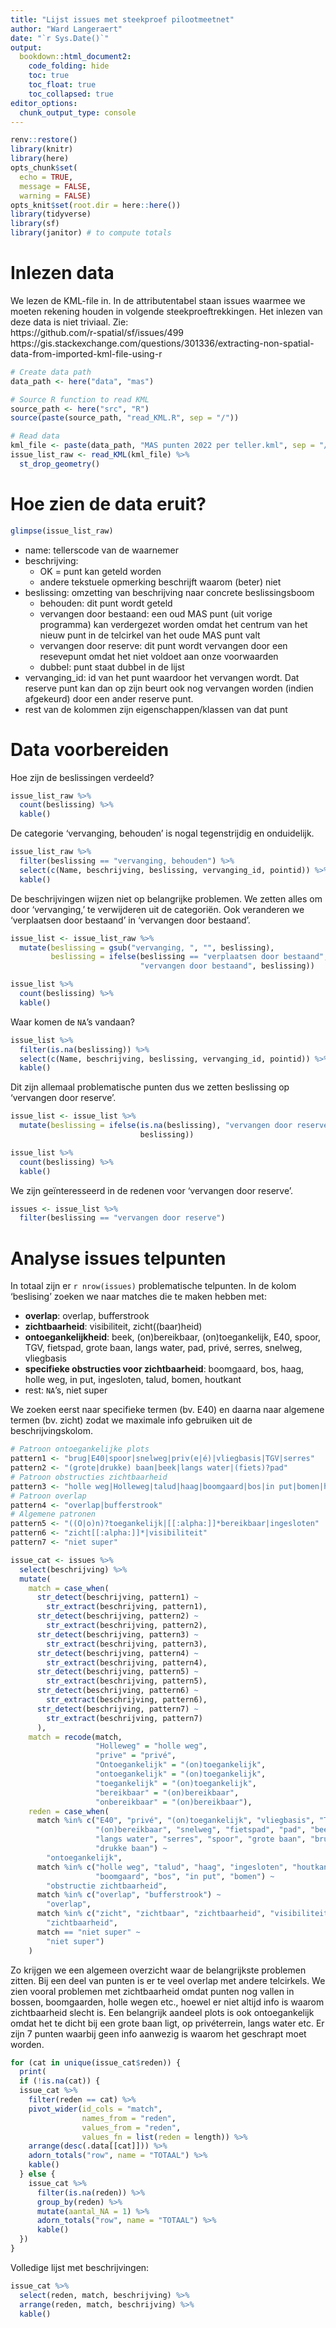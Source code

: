 ```yaml
---
title: "Lijst issues met steekproef pilootmeetnet"
author: "Ward Langeraert"
date: "`r Sys.Date()`"
output:
  bookdown::html_document2:
    code_folding: hide
    toc: true
    toc_float: true
    toc_collapsed: true
editor_options: 
  chunk_output_type: console
---
```


```r
renv::restore()
library(knitr)
library(here)
opts_chunk$set(
  echo = TRUE,
  message = FALSE,
  warning = FALSE)
opts_knit$set(root.dir = here::here())
library(tidyverse)
library(sf)
library(janitor) # to compute totals
```


# Inlezen data

We lezen de KML-file in. In de attributentabel staan issues waarmee we moeten rekening houden in volgende steekproeftrekkingen. Het inlezen van deze data is niet triviaal. Zie:  
https://github.com/r-spatial/sf/issues/499  
https://gis.stackexchange.com/questions/301336/extracting-non-spatial-data-from-imported-kml-file-using-r  

```r
# Create data path
data_path <- here("data", "mas")

# Source R function to read KML
source_path <- here("src", "R")
source(paste(source_path, "read_KML.R", sep = "/"))

# Read data
kml_file <- paste(data_path, "MAS punten 2022 per teller.kml", sep = "/")
issue_list_raw <- read_KML(kml_file) %>%
  st_drop_geometry()
```


# Hoe zien de data eruit?

```r
glimpse(issue_list_raw)
```

- name: tellerscode van de waarnemer
- beschrijving:
    - OK = punt kan geteld worden
    - andere tekstuele opmerking beschrijft waarom (beter) niet
- beslissing: omzetting van beschrijving naar concrete beslissingsboom
    - behouden: dit punt wordt geteld
    - vervangen door bestaand: een oud MAS punt (uit vorige programma) kan verdergezet worden omdat het centrum van het nieuw punt in de telcirkel van het oude MAS punt valt
    - vervangen door reserve: dit punt wordt vervangen door een resevepunt omdat het niet voldoet aan onze voorwaarden
    - dubbel: punt staat dubbel in de lijst
- vervanging_id: id van het punt waardoor het vervangen wordt. Dat reserve punt kan dan op zijn beurt ook nog vervangen worden (indien afgekeurd) door een ander reserve punt.
- rest van de kolommen zijn eigenschappen/klassen van dat punt


# Data voorbereiden

Hoe zijn de beslissingen verdeeld?

```r
issue_list_raw %>%
  count(beslissing) %>%
  kable()
```

De categorie 'vervanging, behouden' is nogal tegenstrijdig en onduidelijk.

```r
issue_list_raw %>%
  filter(beslissing == "vervanging, behouden") %>%
  select(c(Name, beschrijving, beslissing, vervanging_id, pointid)) %>%
  kable()
```

De beschrijvingen wijzen niet op belangrijke problemen. We zetten alles om door 'vervanging,' te verwijderen uit de categoriën. Ook veranderen we 'verplaatsen door bestaand' in 'vervangen door bestaand'.

```r
issue_list <- issue_list_raw %>%
  mutate(beslissing = gsub("vervanging, ", "", beslissing),
         beslissing = ifelse(beslissing == "verplaatsen door bestaand", 
                             "vervangen door bestaand", beslissing))

issue_list %>%
  count(beslissing) %>%
  kable()
```

Waar komen de `NA`'s vandaan?

```r
issue_list %>%
  filter(is.na(beslissing)) %>%
  select(c(Name, beschrijving, beslissing, vervanging_id, pointid)) %>%
  kable()
```

Dit zijn allemaal problematische punten dus we zetten beslissing op 'vervangen door reserve'.

```r
issue_list <- issue_list %>%
  mutate(beslissing = ifelse(is.na(beslissing), "vervangen door reserve", 
                             beslissing))

issue_list %>%
  count(beslissing) %>%
  kable()
```

We zijn geïnteresseerd in de redenen voor 'vervangen door reserve'.

```r
issues <- issue_list %>%
  filter(beslissing == "vervangen door reserve")
```


# Analyse issues telpunten

In totaal zijn er `r nrow(issues)` problematische telpunten. In de kolom 'beslising' zoeken we naar matches die te maken hebben met:

- **overlap**: overlap, bufferstrook
- **zichtbaarheid**: visibiliteit, zicht((baar)heid)
- **ontoegankelijkheid**: beek, (on)bereikbaar, (on)toegankelijk, E40, spoor, TGV, fietspad, grote baan, langs water, pad, privé, serres, snelweg, vliegbasis
- **specifieke obstructies voor zichtbaarheid**: boomgaard, bos, haag, holle weg, in put, ingesloten, talud, bomen, houtkant
- rest: `NA`'s, niet super

We zoeken eerst naar specifieke termen (bv. E40) en daarna naar algemene termen (bv. zicht) zodat we maximale info gebruiken uit de beschrijvingskolom.

```r
# Patroon ontoegankelijke plots
pattern1 <- "brug|E40|spoor|snelweg|priv(e|é)|vliegbasis|TGV|serres"
pattern2 <- "(grote|drukke) baan|beek|langs water|(fiets)?pad"
# Patroon obstructies zichtbaarheid
pattern3 <- "holle weg|Holleweg|talud|haag|boomgaard|bos|in put|bomen|houtkant"
# Patroon overlap
pattern4 <- "overlap|bufferstrook"
# Algemene patronen
pattern5 <- "((O|o)n)?toegankelijk|[[:alpha:]]*bereikbaar|ingesloten"
pattern6 <- "zicht[[:alpha:]]*|visibiliteit"
pattern7 <- "niet super"

issue_cat <- issues %>%
  select(beschrijving) %>%
  mutate(
    match = case_when(
      str_detect(beschrijving, pattern1) ~ 
        str_extract(beschrijving, pattern1),
      str_detect(beschrijving, pattern2) ~ 
        str_extract(beschrijving, pattern2),
      str_detect(beschrijving, pattern3) ~ 
        str_extract(beschrijving, pattern3),
      str_detect(beschrijving, pattern4) ~ 
        str_extract(beschrijving, pattern4),
      str_detect(beschrijving, pattern5) ~ 
        str_extract(beschrijving, pattern5),
      str_detect(beschrijving, pattern6) ~ 
        str_extract(beschrijving, pattern6),
      str_detect(beschrijving, pattern7) ~ 
        str_extract(beschrijving, pattern7)
      ),
    match = recode(match, 
                   "Holleweg" = "holle weg", 
                   "prive" = "privé", 
                   "Ontoegankelijk" = "(on)toegankelijk",
                   "ontoegankelijk" = "(on)toegankelijk",
                   "toegankelijk" = "(on)toegankelijk",
                   "bereikbaar" = "(on)bereikbaar",
                   "onbereikbaar" = "(on)bereikbaar"),
    reden = case_when(
      match %in% c("E40", "privé", "(on)toegankelijk", "vliegbasis", "TGV",
                   "(on)bereikbaar", "snelweg", "fietspad", "pad", "beek", 
                   "langs water", "serres", "spoor", "grote baan", "brug",
                   "drukke baan") ~ 
        "ontoegankelijk",
      match %in% c("holle weg", "talud", "haag", "ingesloten", "houtkant",
                   "boomgaard", "bos", "in put", "bomen") ~ 
        "obstructie zichtbaarheid",
      match %in% c("overlap", "bufferstrook") ~ 
        "overlap",
      match %in% c("zicht", "zichtbaar", "zichtbaarheid", "visibiliteit") ~ 
        "zichtbaarheid",
      match == "niet super" ~ 
        "niet super")
    )
```

Zo krijgen we een algemeen overzicht waar de belangrijkste problemen zitten. Bij een deel van punten is er te veel overlap met andere telcirkels. We zien vooral problemen met zichtbaarheid omdat punten nog vallen in bossen, boomgaarden, holle wegen etc., hoewel er niet altijd info is waarom zichtbaarheid slecht is. Een belangrijk aandeel plots is ook ontoegankelijk omdat het te dicht bij een grote baan ligt, op privéterrein, langs water etc. Er zijn 7 punten waarbij geen info aanwezig is waarom het geschrapt moet worden.

```r
for (cat in unique(issue_cat$reden)) {
  print(
  if (!is.na(cat)) {
  issue_cat %>%
    filter(reden == cat) %>%
    pivot_wider(id_cols = "match",
                names_from = "reden",
                values_from = "reden",
                values_fn = list(reden = length)) %>%
    arrange(desc(.data[[cat]])) %>%
    adorn_totals("row", name = "TOTAAL") %>%
    kable()
  } else {
    issue_cat %>%
      filter(is.na(reden)) %>%
      group_by(reden) %>%
      mutate(aantal_NA = 1) %>%
      adorn_totals("row", name = "TOTAAL") %>%
      kable()
  })
}
```

Volledige lijst met beschrijvingen:

```r
issue_cat %>%
  select(reden, match, beschrijving) %>%
  arrange(reden, match, beschrijving) %>%
  kable()
```

